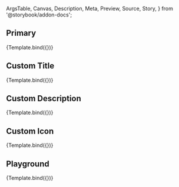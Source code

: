 <!-- @prettier -->

  ArgsTable,
  Canvas,
  Description,
  Meta,
  Preview,
  Source,
  Story,
} from '@storybook/addon-docs';



<Meta title="Molecules/EmptyState" component={EmptyState} argTypes={argTypes} />

<Description of={EmptyState} />

## Primary

<Canvas>
  <Story
    name="Primary"
    args={{
      description: 'Lorem ipsum dolor sit amet, consectetur adipiscing elit.',
      Icon: Account,
      title: 'No users yet.',
    }}
  >
    {Template.bind({})}
  </Story>
</Canvas>

## Custom Title

<Canvas>
  <Story
    name="Custom Title"
    args={{
      description: 'Lorem ipsum dolor sit amet, consectetur adipiscing elit.',
      Icon: Account,
      title: 'No users yet.',
      titleTypographyProps: {
        variant: 'h1',
      },
    }}
  >
    {Template.bind({})}
  </Story>
</Canvas>

## Custom Description

<Canvas>
  <Story
    name="Custom Description"
    args={{
      description: 'Lorem ipsum dolor sit amet, consectetur adipiscing elit.',
      descriptionTypographyProps: {
        variant: 'h1',
      },
      Icon: Account,
      title: 'No users yet.',
    }}
  >
    {Template.bind({})}
  </Story>
</Canvas>

## Custom Icon

<Canvas>
  <Story
    name="Custom Icon"
    args={{
      description: 'Lorem ipsum dolor sit amet, consectetur adipiscing elit.',
      Icon: Account,
      iconProps: {
        color: 'error',
      },
      title: 'No users yet.',
    }}
  >
    {Template.bind({})}
  </Story>
</Canvas>

## Playground

<Canvas isColumn>
  <Source language="jsx" story="Playground" />
  <Story
    name="Playground"
    args={{
      description: 'Lorem ipsum dolor sit amet, consectetur adipiscing elit.',
      Icon: Account,
      title: 'No users yet.',
    }}
  >
    {Template.bind({})}
  </Story>
  <ArgsTable story="Playground" />
</Canvas>
